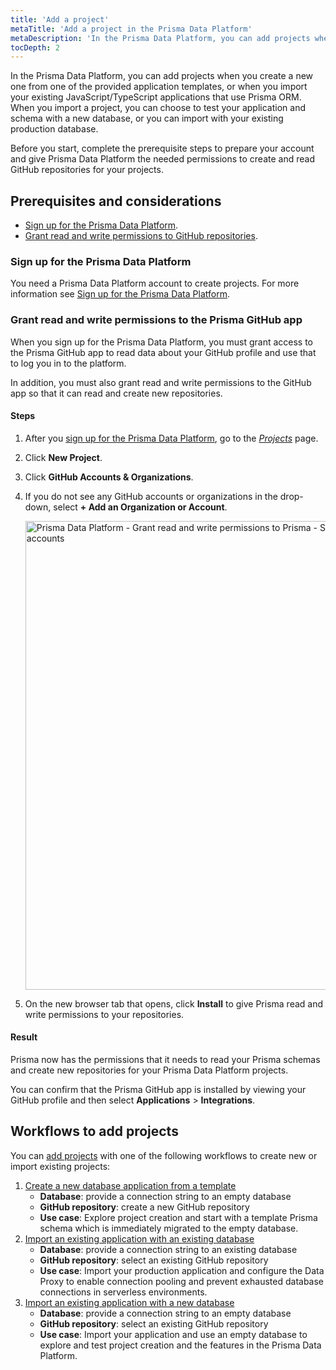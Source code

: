 ```yaml
---
title: 'Add a project'
metaTitle: 'Add a project in the Prisma Data Platform'
metaDescription: 'In the Prisma Data Platform, you can add projects when you create a new one from one of the provided application templates, or when you import your existing Node.js applications that use Prisma. When you import a project, you can choose to test your application and schema with a new database, or you can import with your existing production database.'
tocDepth: 2
---
```


<TopBlock>

In the Prisma Data Platform, you can add projects when you create a new one from one of the provided application templates, or when you import your existing JavaScript/TypeScript applications that use Prisma ORM. When you import a project, you can choose to test your application and schema with a new database, or you can import with your existing production database.

Before you start, complete the prerequisite steps to prepare your account and give Prisma Data Platform the needed permissions to create and read GitHub repositories for your projects.

</TopBlock>

## Prerequisites and considerations

* [Sign up for the Prisma Data Platform](/data-platform/account#sign-up-for-the-prisma-data-platform).
* [Grant read and write permissions to GitHub repositories](/data-platform/projects/add-project#grant-read-and-write-permissions-to-the-prisma-github-app).

### Sign up for the Prisma Data Platform

You need a Prisma Data Platform account to create projects. For more information see [Sign up for the Prisma Data Platform](/data-platform/account#sign-up-for-the-prisma-data-platform).

### Grant read and write permissions to the Prisma GitHub app

When you sign up for the Prisma Data Platform, you must grant access to the Prisma GitHub app to read data about your GitHub profile and use that to log you in to the platform.

In addition, you must also grant read and write permissions to the GitHub app so that it can read and create new repositories.

#### Steps

1. After you [sign up for the Prisma Data Platform](/data-platform/account#sign-up-for-the-prisma-data-platform), go to the [_Projects_](https://cloud.prisma.io/projects) page.
2. Click **New Project**.
2. Click **GitHub Accounts & Organizations**.
3. If you do not see any GitHub accounts or organizations in the drop-down, select **+ Add an Organization or Account**.

    <img
        src="https://res.cloudinary.com/prismaio/image/upload/v1666908557/docs/pdp/create-manage-projects/grant-repo-permissions-prisma-github-01-click-github-org-accounts_thyiti.png"
        alt="Prisma Data Platform - Grant read and write permissions to Prisma - Step 01 - Click Add organizations and accounts"
        width="750px"
    />
        
4. On the new browser tab that opens, click **Install** to give Prisma read and write permissions to your repositories.

#### Result

Prisma now has the permissions that it needs to read your Prisma schemas and create new repositories for your Prisma Data Platform projects.

You can confirm that the Prisma GitHub app is installed by viewing your GitHub profile and then select **Applications** > **Integrations**.

## Workflows to add projects

You can [add projects](/data-platform/projects/add-project) with one of the following workflows to create new or import existing projects:

1. [Create a new database application from a template](/data-platform/projects/add-project/create-new-project-from-template)
    * **Database**: provide a connection string to an empty database
    * **GitHub repository**: create a new GitHub repository
    * **Use case**: Explore project creation and start with a template Prisma schema which is immediately migrated to the empty database.
2. [Import an existing application with an existing database](/data-platform/projects/add-project/import-existing-project-existing-db)
    * **Database**: provide a connection string to an existing database
    * **GitHub repository**: select an existing GitHub repository
    * **Use case**: Import your production application and configure the Data Proxy to enable connection pooling and prevent exhausted database connections in serverless environments.
3. [Import an existing application with a new database](/data-platform/projects/add-project/import-existing-project-new-db)
    * **Database**: provide a connection string to an empty database
    * **GitHub repository**: select an existing GitHub repository
    * **Use case**: Import your application and use an empty database to explore and test project creation and the features in the Prisma Data Platform.
